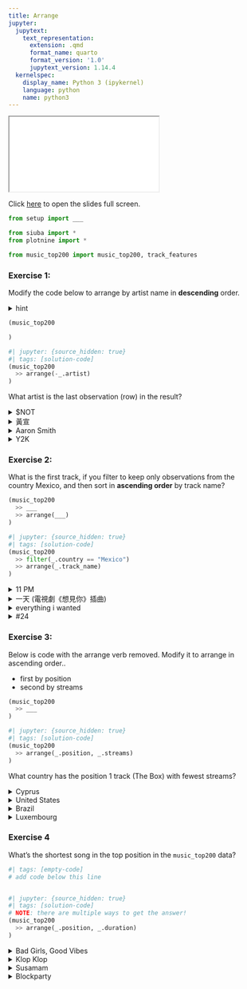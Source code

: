 ```yaml
---
title: Arrange
jupyter:
  jupytext:
    text_representation:
      extension: .qmd
      format_name: quarto
      format_version: '1.0'
      jupytext_version: 1.14.4
  kernelspec:
    display_name: Python 3 (ipykernel)
    language: python
    name: python3
---
```


```{=html}
<iframe class="slide-deck" src="../slides/01c-slides.html"></iframe>
```

Click [here](../slides/01c-slides.qmd) to open the slides full screen.

```python
from setup import ___

from siuba import *
from plotnine import *

from music_top200 import music_top200, track_features
```

### Exercise 1:

Modify the code below to arrange by artist name in **descending** order.

<details><summary>hint</summary>

> You can sort something in descending order, using the `-` operator.

<details><summary>another hint</summary>

> Start by using the pipe operator with `arrange()`. You will need to specify what to arrange by.

</details>
</details>

```python
(music_top200

)
```

```python
#| jupyter: {source_hidden: true}
#| tags: [solution-code]
(music_top200
  >> arrange(-_.artist)
)
```

What artist is the last observation (row) in the result?

<details><summary>$NOT</summary>Great job!</details>
<details><summary>黃宣</summary>That's not right. Did you arrange in ascending, rather than descending order?</details>
<details><summary>Aaron Smith</summary>Incorrect</details>
<details><summary>Y2K</summary>Incorrect</details>  


### Exercise 2:

What is the first track, if you filter to keep only observations from the country Mexico, and then sort in **ascending order** by track name?

```python
(music_top200
  >> ___
  >> arrange(___)
)
```

```python
#| jupyter: {source_hidden: true}
#| tags: [solution-code]
(music_top200
  >> filter(_.country == "Mexico")
  >> arrange(_.track_name)
)
```

<details><summary>11 PM</summary>Great job!</details>
<details><summary>一天 (電視劇《想見你》插曲)</summary>Incorrect</details>
<details><summary>everything i wanted</summary>Incorrect</details>
<details><summary>#24</summary>Be sure to filter where country is Mexico</details>  


### Exercise 3: 

Below is code with the arrange verb removed. Modify it to arrange in ascending order..

* first by position
* second by streams

```python
(music_top200
  >> ___
)
```

```python
#| jupyter: {source_hidden: true}
#| tags: [solution-code]
(music_top200
  >> arrange(_.position, _.streams)
)
```

What country has the position 1 track (The Box) with fewest streams?

<details><summary>Cyprus</summary>That's right! Make sure to double check that the track is named The Box by Roddy Ricch.</details>
<details><summary>United States</summary>Incorrect</details>
<details><summary>Brazil</summary>Incorrect</details>
<details><summary>Luxembourg</summary>Incorrect</details>  


### Exercise 4

What's the shortest song in the top position in the `music_top200` data?

```python
#| tags: [empty-code]
# add code below this line



```

```python
#| jupyter: {source_hidden: true}
#| tags: [solution-code]
# NOTE: there are multiple ways to get the answer!
(music_top200
  >> arrange(_.position, _.duration)
)
```

<details><summary>Bad Girls, Good Vibes</summary>That's right!</details>
<details><summary>Klop Klop</summary>Incorrect. This is the shortest track in any position. Can you sort to get top position tracks first?</details>
<details><summary>Susamam</summary>Incorrect. This is the longest track in any position. Can you sort to get top position tracks first?</details>
<details><summary>Blockparty</summary>Incorrect. This is the shortest track in the last position.</details>  
